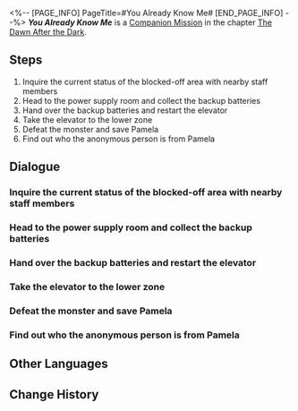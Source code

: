 <%-- [PAGE_INFO]
PageTitle=#You Already Know Me#
[END_PAGE_INFO] --%>
{{Stub|Dialogue.}}
{{Mission Infobox
|id            = 2000202
|title         = 
|image         = <!--Mission You Already Know Me.png-->
|type          = Companion
|event_name    = 
|chapter       = The Dawn After the Dark (Companion Mission Chapter)
|requirements  = [[Companion Mission]] ''[[You Already Know Me]]'' completed
|summary       = <!--official mission summary from Fate's Atlas-->
|characters    = Distressed Researcher; Maintenance Staff Member; Pamela; Security Department Member; Timid Researcher; Trailblazer
|startLocation = [[Herta Space Station]] - [[<!--starting area-->]]
|world         = Herta Space Station
|area          = <!--starting area-->
|prev          = 
|next          = Signs of Fragmentum (Adventure Mission)
|exp           = 350
|credits       = 20000
|stellarJade   = 60
|other         = {{Card List|1=Adventure Log*6; Hertareum*100; "Flashpoint"*1 { text = "Flashpoint" }}}
}}
'''''You Already Know Me''''' is a [[Companion Mission]] in the chapter [[The Dawn After the Dark (Companion Mission Chapter)|The Dawn After the Dark]].

==Steps==
# Inquire the current status of the blocked-off area with nearby staff members
# Head to the power supply room and collect the backup batteries
# Hand over the backup batteries and restart the elevator
# Take the elevator to the lower zone
# Defeat the monster and save Pamela
# Find out who the anonymous person is from Pamela

<!--
==Gameplay Notes==

--><!--
==Trial Character==

-->
==Dialogue==
{{Stub Dialogue}}
{{Dialogue Start}}
:{{tx}}
{{Dialogue End}}

===Inquire the current status of the blocked-off area with nearby staff members===
{{Mission Description|type=companion|location=<!--to be added-->|update|Learn about the current status of the blocked-off area.}}
{{Dialogue Start}}
:{{tx}}
{{Dialogue End}}

===Head to the power supply room and collect the backup batteries===
{{Mission Description|type=companion|location=<!--to be added-->|update|To restart the elevator, you need to find all of the backup batteries. Even though there are monsters roaming near the power source room, you have to go deeper into the fray...}}
{{Dialogue Start}}
:{{tx}}
{{Dialogue End}}

===Hand over the backup batteries and restart the elevator===
{{Mission Description|type=companion|location=<!--to be added-->|update|Thanks to your outstanding skills, the trip posed no real dangers as you finally collected all the backup batteries.<br />It's time to return to the elevator with the batteries and hope. The researchers are still waiting for you.}}
{{Dialogue Start}}
:{{tx}}
{{Dialogue End}}

===Take the elevator to the lower zone===
{{Mission Description|type=companion|location=<!--to be added-->|update|The Maintenance Staff took the backup batteries and successfully restarted the elevator. You step into the elevator to make your way down.<br />There's no telling whether you will be greeted by the Gossipmonger, Pamela, or unknown danger.}}
{{Dialogue Start}}
:{{tx}}
{{Dialogue End}}

===Defeat the monster and save Pamela===
{{Mission Description|type=companion|location=<!--to be added-->|update|The trapped researcher told you that Pamela went missing near where the monsters gathered.<br />Finding Gossipmonger proves to be more troublesome than you thought, but at this point, saving people is more important.}}
{{Dialogue Start}}
:{{tx}}
{{Dialogue End}}

===Find out who the anonymous person is from Pamela===
{{Mission Description|type=companion|location=<!--to be added-->|update|You succeeded in defeating the monsters and saved "the Gossipmonger" Pamela.<br />You thought she might appreciate your deed, but she adhered to her professional ethics and insisted that you pay some kind of price.<br />You agreed, but surprisingly, Pamela's "price" is a picture of Himeko.}}
{{Dialogue Start}}
:{{tx}}
{{Dialogue End}}

==Other Languages==
{{Other Languages
|en   = You Already Know Me
|zhs  = 知名不具
|zht  = 知名不具
|ja   = 名乗るほどの者ではない
|ko   = 무명인사
|es   = Ya me conoces
|fr   = Tu-me-connais-déjà
|ru   = ТыМеняЗнаешь
|th   = คนที่คุณก็รู้ว่าใคร
|vi   = Có Biết Tôi Không
|de   = Du_kennst_mich_schon
|id   = Kamu Tahu Aku
|pt   = Você Já me Conhece
}}

==Change History==
{{Change History|1.0}}
